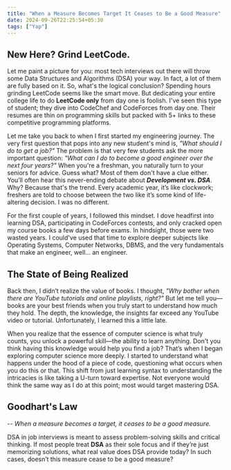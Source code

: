 ---
title: "When a Measure Becomes Target It Ceases to Be a Good Measure"
date: 2024-09-26T22:25:54+05:30
tags: ["Yap"]
---

## New Here? Grind LeetCode.

Let me paint a picture for you: most tech interviews out there will throw some Data Structures and Algorithms (DSA) your way. In fact, a lot of them are fully based on it. So, what's the logical conclusion? Spending hours grinding LeetCode seems like the smart move. But dedicating your entire college life to do **LeetCode only** from day one is foolish. I've seen this type of student; they dive into CodeChef and CodeForces from day one. Their resumes are thin on programming skills but packed with 5+ links to these competitive programming platforms.

Let me take you back to when I first started my engineering journey. The very first question that pops into any new student's mind is, _"What should I do to get a job?"_ The problem is that very few students ask the more important question: _"What can I do to become a good engineer over the next four years?"_ When you're a freshman, you naturally turn to your seniors for advice. Guess what? Most of them don't have a clue either. You’ll often hear this never-ending debate about **_Development vs. DSA_**. Why? Because that's the trend. Every academic year, it’s like clockwork; freshers are told to choose between the two like it’s some kind of life-altering decision. I was no different.

For the first couple of years, I followed this mindset. I dove headfirst into learning DSA, participating in CodeForces contests, and only cracked open my course books a few days before exams. In hindsight, those were two wasted years. I could've used that time to explore deeper subjects like Operating Systems, Computer Networks, DBMS, and the very fundamentals that make an engineer, well... an engineer.

## The State of Being Realized

Back then, I didn’t realize the value of books. I thought, _"Why bother when there are YouTube tutorials and online playlists, right?"_ But let me tell you—books are your best friends when you truly start to understand how much they hold. The depth, the knowledge, the insights far exceed any YouTube video or tutorial. Unfortunately, I learned this a little late.

When you realize that the essence of computer science is what truly counts, you unlock a powerful skill—the ability to learn anything. Don't you think having this knowledge would help you find a job? That’s when I began exploring computer science more deeply. I started to understand what happens under the hood of a piece of code, questioning what occurs when you do this or that. This shift from just learning syntax to understanding the intricacies is like taking a U-turn toward expertise. Not everyone would think the same way as I do at this point; most would target mastering DSA.

## Goodhart's Law

-- _When a measure becomes a target, it ceases to be a good measure._

DSA in job interviews is meant to assess problem-solving skills and critical thinking. If most people treat **DSA** as their sole focus and if they’re just memorizing solutions, what real value does DSA provide today? In such cases, doesn’t this measure cease to be a good measure?
